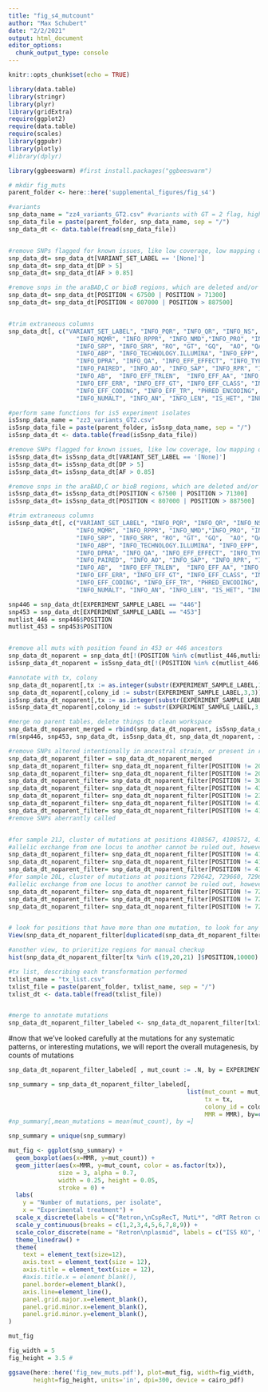 ```yaml
---
title: "fig_s4_mutcount"
author: "Max Schubert"
date: "2/2/2021"
output: html_document
editor_options: 
  chunk_output_type: console
---
```


```r

knitr::opts_chunk$set(echo = TRUE)

library(data.table)
library(stringr)
library(plyr)
library(gridExtra)
require(ggplot2)
require(data.table)
require(scales)
library(ggpubr)
library(plotly)
#library(dplyr)

library(ggbeeswarm) #first install.packages("ggbeeswarm")

# mkdir fig_muts
parent_folder <- here::here('supplemental_figures/fig_s4')
```


```r
#variants
snp_data_name = "zz4_variants_GT2.csv" #variants with GT = 2 flag, high confidence
snp_data_file = paste(parent_folder, snp_data_name, sep = "/")
snp_data_dt <- data.table(fread(snp_data_file))


#remove SNPs flagged for known issues, like low coverage, low mapping quality, or nonunique alignments
snp_data_dt= snp_data_dt[VARIANT_SET_LABEL == '[None]']
snp_data_dt= snp_data_dt[DP > 5]
snp_data_dt= snp_data_dt[AF > 0.85]

#remove snps in the araBAD,C or bioB regions, which are deleted and/or plasmid-borne, causing artifacts
snp_data_dt= snp_data_dt[POSITION < 67500 | POSITION > 71300]
snp_data_dt= snp_data_dt[POSITION < 807000 | POSITION > 887500]


#trim extraneous columns
snp_data_dt[, c("VARIANT_SET_LABEL", "INFO_PQR", "INFO_QR", "INFO_NS", "INFO_ODDS",  "UID", "INFO_EPPR", "INFO_LOF", "INFO_DPB", "INFO_GTI", "IS_SV",
                   "INFO_MQMR", "INFO_RPPR", "INFO_NMD","INFO_PRO", "INFO_RO", "INFO_SRF",
                   "INFO_SRP", "INFO_SRR", "RO", "GT", "GQ",  "AO", "QA",  "QR", "INFO_MQM",
                   "INFO_ABP", "INFO_TECHNOLOGY.ILLUMINA", "INFO_EPP", "INFO_PQA", "INFO_RUN",
                   "INFO_DPRA", "INFO_QA", "INFO_EFF_EFFECT", "INFO_TYPE", "INFO_PAO", "INFO_CIGAR",
                   "INFO_PAIRED", "INFO_AO", "INFO_SAP", "INFO_RPR", "INFO_RPP", "INFO_AC",
                   "INFO_AB",  "INFO_EFF_TRLEN",  "INFO_EFF_AA", "INFO_RPL",  "INFO_EFF_WARN",
                   "INFO_EFF_ERR", "INFO_EFF_GT", "INFO_EFF_CLASS", "INFO_MEANALT", "INFO_EFF_RANK",
                   "INFO_EFF_CODING", "INFO_EFF_TR", "PHRED_ENCODING", "CHROMOSOME", "INFO_DP",
                   "INFO_NUMALT", "INFO_AN", "INFO_LEN", "IS_HET", "INFO_EFF_BIOTYPE") := NULL]


```
```r
#perform same functions for is5 experiment isolates
is5snp_data_name = "zz3_variants_GT2.csv"
is5snp_data_file = paste(parent_folder, is5snp_data_name, sep = "/")
is5snp_data_dt <- data.table(fread(is5snp_data_file))

#remove SNPs flagged for known issues, like low coverage, low mapping quality, or nonunique alignments
is5snp_data_dt= is5snp_data_dt[VARIANT_SET_LABEL == '[None]']
is5snp_data_dt= is5snp_data_dt[DP > 5]
is5snp_data_dt= is5snp_data_dt[AF > 0.85]

#remove snps in the araBAD,C or bioB regions, which are deleted and/or plasmid-borne, causing artifacts
is5snp_data_dt= is5snp_data_dt[POSITION < 67500 | POSITION > 71300]
is5snp_data_dt= is5snp_data_dt[POSITION < 807000 | POSITION > 887500]

#trim extraneous columns
is5snp_data_dt[, c("VARIANT_SET_LABEL", "INFO_PQR", "INFO_QR", "INFO_NS", "INFO_ODDS",  "UID", "INFO_EPPR", "INFO_LOF", "INFO_DPB", "INFO_GTI", "IS_SV",
                   "INFO_MQMR", "INFO_RPPR", "INFO_NMD","INFO_PRO", "INFO_RO", "INFO_SRF",
                   "INFO_SRP", "INFO_SRR", "RO", "GT", "GQ",  "AO", "QA",  "QR", "INFO_MQM",
                   "INFO_ABP", "INFO_TECHNOLOGY.ILLUMINA", "INFO_EPP", "INFO_PQA", "INFO_RUN",
                   "INFO_DPRA", "INFO_QA", "INFO_EFF_EFFECT", "INFO_TYPE", "INFO_PAO", "INFO_CIGAR",
                   "INFO_PAIRED", "INFO_AO", "INFO_SAP", "INFO_RPR", "INFO_RPP", "INFO_AC",
                   "INFO_AB",  "INFO_EFF_TRLEN",  "INFO_EFF_AA", "INFO_RPL",  "INFO_EFF_WARN",
                   "INFO_EFF_ERR", "INFO_EFF_GT", "INFO_EFF_CLASS", "INFO_MEANALT", "INFO_EFF_RANK",
                   "INFO_EFF_CODING", "INFO_EFF_TR", "PHRED_ENCODING", "CHROMOSOME", "INFO_DP",
                   "INFO_NUMALT", "INFO_AN", "INFO_LEN", "IS_HET", "INFO_EFF_BIOTYPE") := NULL]

```

```r
snp446 = snp_data_dt[EXPERIMENT_SAMPLE_LABEL == "446"]
snp453 = snp_data_dt[EXPERIMENT_SAMPLE_LABEL == "453"]
mutlist_446 = snp446$POSITION
mutlist_453 = snp453$POSITION


#remove all muts with position found in 453 or 446 ancestors
snp_data_dt_noparent = snp_data_dt[!(POSITION %in% c(mutlist_446,mutlist_453))]
is5snp_data_dt_noparent = is5snp_data_dt[!(POSITION %in% c(mutlist_446,mutlist_453))]

#annotate with tx, colony
snp_data_dt_noparent[,tx := as.integer(substr(EXPERIMENT_SAMPLE_LABEL,1,2))]
snp_data_dt_noparent[,colony_id := substr(EXPERIMENT_SAMPLE_LABEL,3,3)]
is5snp_data_dt_noparent[,tx := as.integer(substr(EXPERIMENT_SAMPLE_LABEL,1,2))]
is5snp_data_dt_noparent[,colony_id := substr(EXPERIMENT_SAMPLE_LABEL,3,4)]

#merge no parent tables, delete things to clean workspace
snp_data_dt_noparent_merged = rbind(snp_data_dt_noparent, is5snp_data_dt_noparent)
rm(snp446, snp453, snp_data_dt, is5snp_data_dt, snp_data_dt_noparent, is5snp_data_dt_noparent)
```



```r
#remove SNPs altered intentionally in ancestral strain, or present in retron plasmids
snp_data_dt_noparent_filter = snp_data_dt_noparent_merged
snp_data_dt_noparent_filter= snp_data_dt_noparent_filter[POSITION != 2082767] #intentional sbcB
snp_data_dt_noparent_filter= snp_data_dt_noparent_filter[POSITION != 2082772] #intentional sbcB
snp_data_dt_noparent_filter= snp_data_dt_noparent_filter[POSITION != 3038080] #intentional recJ
snp_data_dt_noparent_filter= snp_data_dt_noparent_filter[POSITION != 4397505] #mutL dominant-negative mutation, on plasmid
snp_data_dt_noparent_filter= snp_data_dt_noparent_filter[POSITION != 2339169] #gyrA retron edit gyrA
snp_data_dt_noparent_filter= snp_data_dt_noparent_filter[POSITION != 4182771] #rpoB retron edit rpoB
snp_data_dt_noparent_filter= snp_data_dt_noparent_filter[POSITION != 4182791] #rpoB retron edit rpoB
#remove SNPs aberrantly called 


#for sample 21J, cluster of mutations at positions 4108567, 4108572, 4108583 lie within a repetitive RHS element, and thus are likely the result of mismapping
#allelic exchange from one locus to another cannot be ruled out, however.
snp_data_dt_noparent_filter= snp_data_dt_noparent_filter[POSITION != 4108567]
snp_data_dt_noparent_filter= snp_data_dt_noparent_filter[POSITION != 4108572]
snp_data_dt_noparent_filter= snp_data_dt_noparent_filter[POSITION != 4108583]
#for sample 20L, cluster of mutations at positions 729642, 729660, 729666 lie within a repetitive rep element, and thus are likely the result of mismapping
#allelic exchange from one locus to another cannot be ruled out, however.
snp_data_dt_noparent_filter= snp_data_dt_noparent_filter[POSITION != 729642]
snp_data_dt_noparent_filter= snp_data_dt_noparent_filter[POSITION != 729660]
snp_data_dt_noparent_filter= snp_data_dt_noparent_filter[POSITION != 729666]


# look for positions that have more than one mutation, to look for any suystematic mutagenesis:
View(snp_data_dt_noparent_filter[duplicated(snp_data_dt_noparent_filter, by = 'POSITION')])

#another view, to prioritize regions for manual checkup
hist(snp_data_dt_noparent_filter[tx %in% c(19,20,21) ]$POSITION,10000)
```

```r
#tx list, describing each transformation performed
txlist_name = "tx_list.csv"
txlist_file = paste(parent_folder, txlist_name, sep = "/")
txlist_dt <- data.table(fread(txlist_file))


#merge to annotate mutations
snp_data_dt_noparent_filter_labeled <- snp_data_dt_noparent_filter[txlist_dt, on = "tx", nomatch = 0]


```




#now that we've looked carefully at the mutations for any systematic patterns, or interesting mutations, we will report the overall mutagenesis, by counts of mutations
```r
snp_data_dt_noparent_filter_labeled[ , mut_count := .N, by = EXPERIMENT_SAMPLE_LABEL]

snp_summary = snp_data_dt_noparent_filter_labeled[,
                                                  list(mut_count = mut_count,
                                                       tx = tx,
                                                       colony_id = colony_id,
                                                       MMR = MMR), by=c("EXPERIMENT_SAMPLE_LABEL")]
#np_summary[,mean_mutations = mean(mut_count), by =]

snp_summary = unique(snp_summary)


```


```r
mut_fig <- ggplot(snp_summary) + 
  geom_boxplot(aes(x=MMR, y=mut_count)) +
  geom_jitter(aes(x=MMR, y=mut_count, color = as.factor(tx)),
              size = 3, alpha = 0.7,
              width = 0.25, height = 0.05,
              stroke = 0) +
  labs(
    y = "Number of mutations, per isolate",
    x = "Experimental treatment") +
  scale_x_discrete(labels = c("Retron,\nCspRecT, MutL*", "dRT Retron control\n∆mutS")) +
  scale_y_continuous(breaks = c(1,2,3,4,5,6,7,8,9)) +
  scale_color_discrete(name = "Retron\nplasmid", labels = c("IS5 KO", "rpoB", "gyrA", "rpoB,\ninactivated\nretron\ncontrol")) +
  theme_linedraw() +
  theme(
    text = element_text(size=12),
    axis.text = element_text(size = 12),
    axis.title = element_text(size = 12),
    #axis.title.x = element_blank(),
    panel.border=element_blank(),
    axis.line=element_line(),
    panel.grid.major.x=element_blank(),
    panel.grid.minor.x=element_blank(),
    panel.grid.minor.y=element_blank(),
)

mut_fig
```

```r
fig_width = 5
fig_height = 3.5 #

ggsave(here::here('fig_new_muts.pdf'), plot=mut_fig, width=fig_width, 
       height=fig_height, units='in', dpi=300, device = cairo_pdf)

```

